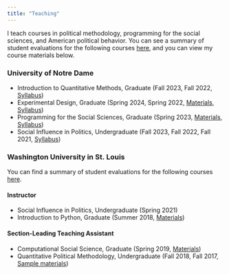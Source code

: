 ```yaml
---
title: "Teaching"
---
```


I teach courses in political methodology, programming for the social sciences, and American political behavior. You can see a summary of student evaluations for the following courses [here](files/rossiter_nd_teaching_evals.pdf), and you can view my course materials below.

### University of Notre Dame

- Introduction to Quantitative Methods, Graduate (Fall 2023, Fall 2022, [Syllabus](files/Syllabus-IntrotoQuant-Fall2023.pdf))
- Experimental Design, Graduate (Spring 2024, Spring 2022, [Materials](https://github.com/erossiter/ExperimentalDesign2022), [Syllabus](files/Syllabus-ExperimentalDesign-Spring2022.pdf))
- Programming for the Social Sciences, Graduate (Spring 2023, [Materials](https://github.com/erossiter/ProgrammingSpring2023), [Syllabus](files/Syllabus-Programming-Spring2023.pdf))
- Social Influence in Politics, Undergraduate (Fall 2023, Fall 2022, Fall 2021, [Syllabus](files/Syllabus-SocialInfluence-Fall2023.pdf))


\vspace{5em}

### Washington University in St. Louis

You can find a summary of student evaluations for the following courses [here](files/rossiter_washu_teaching_evals.pdf).

#### Instructor

- Social Influence in Politics, Undergraduate (Spring 2021)
- Introduction to Python, Graduate (Summer 2018, [Materials](https://github.com/erossiter/pythoncourse2018))

#### Section-Leading Teaching Assistant

- Computational Social Science, Graduate (Spring 2019, [Materials](https://github.com/erossiter/csslab2019))
- Quantitative Political Methodology, Undergraduate (Fall 2018, Fall 2017, [Sample materials](https://github.com/erossiter/qpmlab2018))


